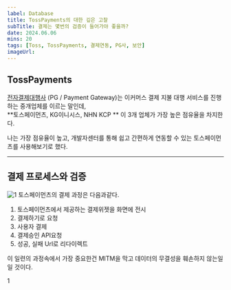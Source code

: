 ```yaml
---
label: Database
title: TossPayments의 대한 깊은 고찰
subTitle: 결제는 몇번의 검증이 들어가야 좋을까?
date: 2024.06.06
mins: 20
tags: [Toss, TossPayments, 결제연동, PG사, 보안]
imageUrl:
---
```


## TossPayments

[전자결제대행사](https://namu.wiki/w/%EA%B2%B0%EC%A0%9C%EB%8C%80%ED%96%89%EC%82%AC) 
(PG / Payment Gateway)는 이커머스 결제 지불 대행 서비스를 진행하는 중개업체를 이르는 말인데,  
**토스페이먼츠, KG이니시스, NHN KCP ** 이 3개 업체가 가장 높은 점유율을 차지한다.

나는 가장 점유율이 높고, 개발자센터를 통해 쉽고 간편하게 연동할 수 있는 토스페이먼츠를 사용해보기로 했다.

---

## 결제 프로세스와 검증

![1](/posts/deep/tossPayments/toss_payments.png "토스페이먼츠 결제 과정")
토스페이먼츠의 결제 과정은 다음과같다.

1. 토스페이먼츠에서 제공하는 결제위젯을 화면에 전시
2. 결제하기로 요청
3. 사용자 결제
4. 결제승인 API요청
5. 성공, 실패 Url로 리다이렉트

이 일련의 과정속에서 가장 중요한건 MITM을 막고 데이터의 무결성을 훼손하지 않는일일 것이다. 

1





